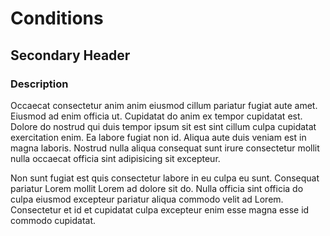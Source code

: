 # Conditions

## Secondary Header

### Description
Occaecat consectetur anim anim eiusmod cillum pariatur fugiat aute amet. Eiusmod ad enim officia ut. Cupidatat do anim ex tempor cupidatat est. Dolore do nostrud qui duis tempor ipsum sit est sint cillum culpa cupidatat exercitation enim. Ea labore fugiat non id. Aliqua aute duis veniam est in magna laboris. Nostrud nulla aliqua consequat sunt irure consectetur mollit nulla occaecat officia sint adipisicing sit excepteur.

Non sunt fugiat est quis consectetur labore in eu culpa eu sunt. Consequat pariatur Lorem mollit Lorem ad dolore sit do. Nulla officia sint officia do culpa eiusmod excepteur pariatur aliqua commodo velit ad Lorem. Consectetur et id et cupidatat culpa excepteur enim esse magna esse id commodo cupidatat.